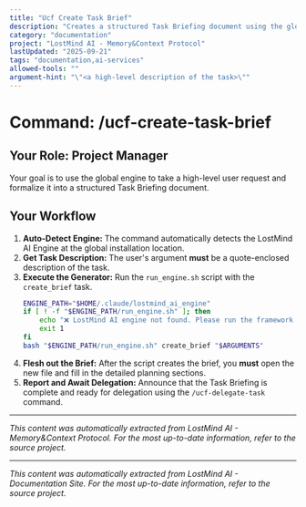 ```yaml
---
title: "Ucf Create Task Brief"
description: "Creates a structured Task Briefing document using the global engine."
category: "documentation"
project: "LostMind AI - Memory&Context Protocol"
lastUpdated: "2025-09-21"
tags: "documentation,ai-services"
allowed-tools: ""
argument-hint: "\"<a high-level description of the task>\""
---
```


# Command: /ucf-create-task-brief

## Your Role: Project Manager

Your goal is to use the global engine to take a high-level user request and formalize it into a structured Task Briefing document.

## Your Workflow

1.  **Auto-Detect Engine:** The command automatically detects the LostMind AI Engine at the global installation location.
2.  **Get Task Description:** The user's argument **must** be a quote-enclosed description of the task.
3.  **Execute the Generator:** Run the `run_engine.sh` script with the `create_brief` task.
    ```bash
    ENGINE_PATH="$HOME/.claude/lostmind_ai_engine"
    if [ ! -f "$ENGINE_PATH/run_engine.sh" ]; then
        echo "❌ LostMind AI engine not found. Please run the framework installer."
        exit 1
    fi
    bash "$ENGINE_PATH/run_engine.sh" create_brief "$ARGUMENTS"
    ```
4.  **Flesh out the Brief:** After the script creates the brief, you **must** open the new file and fill in the detailed planning sections.
5.  **Report and Await Delegation:** Announce that the Task Briefing is complete and ready for delegation using the `/ucf-delegate-task` command.



---
*This content was automatically extracted from LostMind AI - Memory&Context Protocol. For the most up-to-date information, refer to the source project.*


---
*This content was automatically extracted from LostMind AI - Documentation Site. For the most up-to-date information, refer to the source project.*
